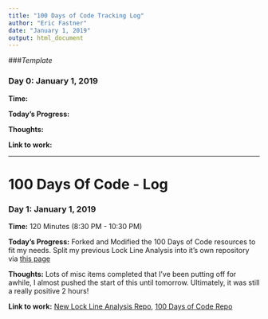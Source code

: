 ```yaml
---
title: "100 Days of Code Tracking Log"
author: "Eric Fastner"
date: "January 1, 2019"
output: html_document
---  
```



###_Template_  

### Day 0: January 1, 2019

**Time:**

**Today's Progress:**

**Thoughts:**

**Link to work:** 

***********

# 100 Days Of Code - Log

### Day 1: January 1, 2019

**Time:** 120 Minutes (8:30 PM - 10:30 PM)

**Today's Progress:** Forked and Modified the 100 Days of Code resources to fit my needs. Split my previous Lock Line Analysis into it's own repository via [this page](https://help.github.com/articles/splitting-a-subfolder-out-into-a-new-repository/)

**Thoughts:** Lots of misc items completed that I've been putting off for awhile, I almost pushed the start of this until tomorrow. Ultimately, it was still a really positive 2 hours! 

**Link to work:** [New Lock Line Analysis Repo](https://github.com/EFastner/Lock_Line_Analysis), [100 Days of Code Repo](https://github.com/EFastner/100-days-of-code)
